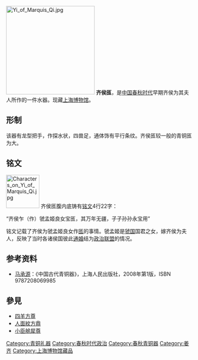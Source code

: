 [[Image:Yi_of_Marquis_Qi.jpg|240px]]
'''齐侯匜'''，是[[中国|中国]][[春秋时代|春秋时代]]早期齐侯为其夫人所作的一件水器。现藏[[上海博物馆|上海博物馆]]。

==形制==
该器有龙型把手，作探水状，四兽足，通体饰有平行条纹。齐侯匜较一般的青铜匜为大。

==铭文==
[[Image:Characters_on_Yi_of_Marquis_Qi.jpg|90px]]
齐侯匜腹内底铸有[[铭文|铭文]]4行22字：

“齐侯乍（作）虢孟姬良女宝匜，其万年无疆，子子孙孙永宝用”

铭文记载了齐侯为虢孟姬良女作[[匜|匜]]的事情。虢孟姬是[[虢国|虢国]]国君之女，嫁齐侯为夫人，反映了当时各诸侯国彼此[[政治婚姻|通婚]]结为[[政治联盟|政治联盟]]的情况。

==参考资料==
*[[马承源|马承源]]：《中国古代青铜器》，上海人民出版社，2008年第1版，ISBN 9787208069985

==參見==
*[[四羊方尊|四羊方尊]] 
*[[人面紋方鼎|人面紋方鼎]]
*[[小臣艅犀尊|小臣艅犀尊]]

[[Category:青铜礼器|Category:青铜礼器]]
[[Category:春秋时代政治|Category:春秋时代政治]]
[[Category:春秋青铜器|Category:春秋青铜器]]
[[Category:姜齐|Category:姜齐]]
[[Category:上海博物馆藏品|Category:上海博物馆藏品]]